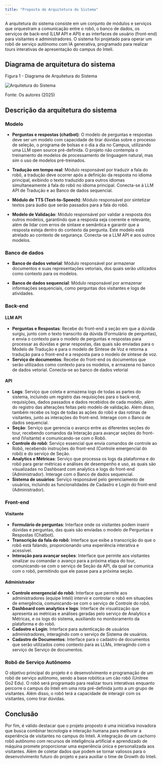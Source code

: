 ```yaml
---
title: "Proposta de Arquitetura do Sistema"
---
```


A arquitetura do sistema consiste em um conjunto de módulos e serviços que orquestram a comunicação entre o robô, o banco de dados, os serviços de back-end (LLM API e API) e as interfaces de usuário (front-end) para visitantes e administradores. O sistema foi projetado para operar um robô de serviço autônomo com IA generativa, programado para realizar tours interativas de apresentação do campus do Inteli.

## Diagrama de arquitetura do sistema

<p style={{ textAlign: "center" }}>
  Figura 1 - Diagrama de Arquitetura do Sistema
</p>

![Arquitetura do Sistema](./imgs/diagrama-arquitetura-sistema.png)

<p style={{ textAlign: "center" }}>Fonte: Os autores (2025)</p>

## Descrição da arquitetura do sistema

### Modelo

- **Perguntas e respostas (chatbot)**: O modelo de perguntas e respostas deve ser um modelo com capacidade de tirar dúvidas sobre o processo de seleção, o programa de bolsas e o dia a dia no Campus, utilizando uma LLM open source pré-definida. O projeto não contempla o treinamento de modelos de processamento de linguagem natural, mas sim o uso de modelos pré-treinados.

- **Tradução em tempo real**: Módulo responsável por traduzir a fala do robô, a tradução deve ocorrer após a definição da resposta no idioma principal, exibindo o texto traduzido para outros idiomas simultaneamente à fala do robô no idioma principal. Conecta-se à LLM API de Tradução e ao Banco de dados sequencial.

- **Módulo de TTS (Text-to-Speech)**: Módulo responsável por sintetizar textos para áudio que serão passados para a fala do robô.

- **Modelo de Validação**: Módulo responsável por validar a resposta dos outros modelos, garantindo que a resposta seja coerente e relevante, além de lidar com erros de sintaxe e semântica e garantir que a resposta esteja dentro do contexto da pergunta. Este modelo está atrelado ao contexto de segurança. Conecta-se a LLM API e aos outros modelos.

### Banco de dados

- **Banco de dados vetorial**: Módulo responsável por armazenar documentos e suas representações vetoriais, dos quais serão utilizados como contexto para os modelos.

- **Banco de dados sequencial**: Módulo responsável por armazenar informações sequenciais, como perguntas dos visitantes e logs de atividades.

### Back-end

#### LLM API

- **Perguntas e Respostas**: Recebe do front-end a seção em que a dúvida surgiu, junto com o texto transcrito da dúvida (Formulário de perguntas), e envia o contexto para o modelo de perguntas e respostas para processar as dúvidas e gerar respostas, das quais são enviadas para o Modelo de Tradução e para o modelo de Síntese de Voz e retorna a tradução para o front-end e a resposta para o modelo de síntese de voz.
- **Serviço de documentos**: Recebe do front-end os documentos que serão utilizados como contexto para os modelos, e armazena no banco de dados vetorial. Conecta-se ao banco de dados vetorial

#### API

- **Logs**: Serviço que coleta e armazena logs de todas as partes do sistema, incluindo um registro das requisições para o back-end, requisições, dados passados e dados recebidos de cada modelo, além do registro das alterações feitas pelo modelo de validação. Além disso, também recebe os logs de todas as ações do robô e das rotinas de visitantes, junto as interações do front-end. Interage com o Banco de dados sequencial.
- **Seção**: Serviço que gerencia o avanço entre as diferentes seções do tour, recebendo comandos da Interação para avançar seções do front-end (Visitante) e comunicando-se com o Robô.
- **Controle do robô**: Serviço essencial que envia comandos de controle ao Robô, recebendo instruções do front-end (Controle emergencial do robô) e do serviço de Seção.
- **Analytics e Métricas**: Serviço que processa os logs da plataforma e do robô para gerar métricas e análises de desempenho e uso, as quais são visualizadas no Dashboard com analytics e logs do front-end (Administrador). Interage com o Banco de dados sequencial.
- **Sistema de usuários**: Serviço responsável pelo gerenciamento de usuários, incluindo as funcionalidades de Cadastro e Login do front-end (Administrador).

### Front-end

#### Visitante

- **Formulário de perguntas**: Interface onde os visitantes podem inserir dúvidas e perguntas, das quais são enviadas o modelo de Perguntas e Respostas (Chatbot).
- **Transcrição da fala do robô**: Interface que exibe a transcrição do que o robô está falando, proporcionando uma experiência interativa e acessível.
- **Interação para avançar seções**: Interface que permite aos visitantes sinalizar ou comandar o avanço para a próxima etapa do tour, comunicando-se com o serviço de Seção da API, da qual se comunica com o robô, permitindo que ele passe para a próxima seção.

#### Administrador

- **Controle emergencial do robô**: Interface que permite aos administradores (equipe Inteli) intervir e controlar o robô em situações de emergência, comunicando-se com o serviço de Controle do robô.
- **Dashboard com analytics e logs**: Interface de visualização que apresenta as métricas e análises geradas pelo serviço de Analytics e Métricas, e os logs do sistema, auxiliando no monitoramento da plataforma e do robô.
- **Cadastro e Login**: Interface para autenticação de usuários administradores, interagindo com o serviço de Sistema de usuários.
- **Cadastro de Documentos**: Interface para o cadastro de documentos que serão utilizados como contexto para as LLMs, interagindo com o serviço de Serviço de documentos.

### Robô de Serviço Autônomo

O objetivo principal do projeto é o desenvolvimento e programação de um robô de serviço autônomo, sendo a base robótica um cão robô (Unitree Go2 Edu). O robô será programado para realizar tours interativas enquanto percorre o campus do Inteli em uma rota pré-definida junto a um grupo de visitantes. Além disso, o robô terá a capacidade de interagir com os visitantes, como tirar dúvidas.

## Conclusão

Por fim, é válido destacar que o projeto proposto é uma iniciativa inovadora que busca combinar tecnologia e interação humana para melhorar a experiência de visitantes no campus do Inteli. A integração de um cachorro robô autônomo com recursos de inteligência artificial e aprendizado de máquina promete proporcionar uma experiência única e personalizada aos visitantes. Além de coletar dados que podem se tornar valiosos para o desenvolvimento futuro do projeto e para auxiliar o time de Growth do Inteli.
